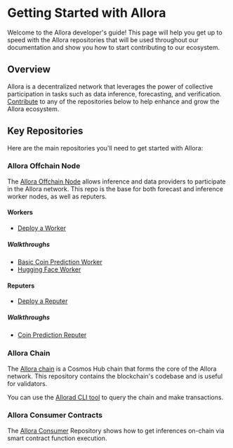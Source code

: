 
# Getting Started with Allora

Welcome to the Allora developer's guide! This page will help you get up to speed with the Allora repositories that will be used throughout our documentation and show you how to start contributing to our ecosystem. 

## Overview

Allora is a decentralized network that leverages the power of collective participation in tasks such as data inference, forecasting, and verification. [Contribute](/community/contribute) to any of the repositories below to help enhance and grow the Allora ecosystem.

## Key Repositories

Here are the main repositories you'll need to get started with Allora:

### Allora Offchain Node

The [Allora Offchain Node](https://github.com/allora-network/allora-offchain-node) allows inference and data providers to participate in the Allora network. This repo is the base for both forecast and inference worker nodes, as well as reputers.

#### Workers
- [Deploy a Worker](/devs/workers/deploy-worker/build-and-deploy-worker-from-scratch)

##### Walkthroughs

- [Basic Coin Prediction Worker](/devs/workers/walkthroughs/walkthrough-price-prediction-worker)
- [Hugging Face Worker](/devs/workers/walkthroughs/walkthrough-hugging-face-worker)

#### Reputers

- [Deploy a Reputer](/devs/reputers/reputers)

##### Walkthroughs

- [Coin Prediction Reputer](/devs/reputers/coin-prediction-reputer)

### Allora Chain

The [Allora chain](https://github.com/allora-network/allora-chain) is a Cosmos Hub chain that forms the core of the Allora network. This repository contains the blockchain's codebase and is useful for validators.

You can use the [Allorad CLI tool](/devs/get-started/cli) to query the chain and make transactions.

### Allora Consumer Contracts

The [Allora Consumer](https://github.com/allora-network/allora-consumer) Repository shows how to get inferences on-chain via smart contract function execution.
